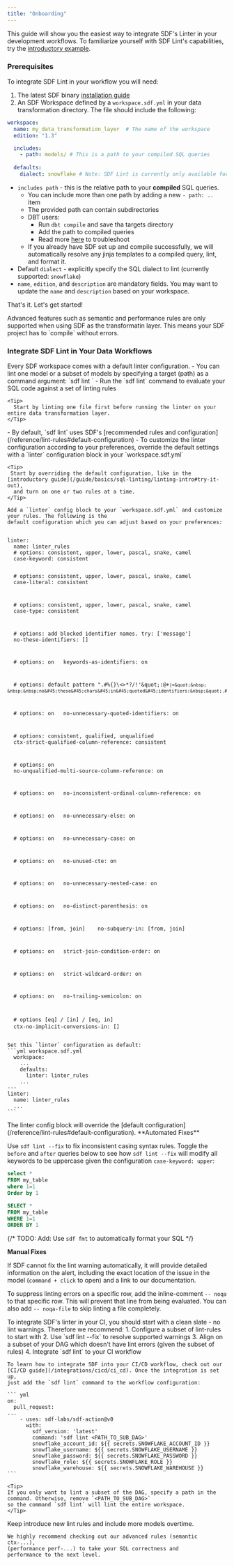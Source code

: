 ```yaml
---
title: "Onboarding"
---
```


This guide will show you the easiest way to integrate SDF's Linter in your development workflows.
To familiarize yourself with SDF Lint's capabilities, try the [introductory example](/guide/basics/sql-linting/guided-example#try-it-out).

### Prerequisites 
To integrate SDF Lint in your workflow you will need:
1. The latest SDF binary [installation guide](/introduction/install)
2. An SDF Workspace defined by a `workspace.sdf.yml` in your data transformation directory. The file should include the following:

``` yml workspace.sdf.yml
workspace:
  name: my_data_transformation_layer  # The name of the workspace
  edition: "1.3"

  includes:
    - path: models/ # This is a path to your compiled SQL queries
  
  defaults:
    dialect: snowflake # Note: SDF Lint is currently only available for Snowflake SQL
```
 
- `includes path` - this is the relative path to your **compiled** SQL queries. 
  - You can include more than one path by adding a new `- path: ..` item
  - The provided path can contain subdirectories
  - DBT users:
    - Run `dbt compile` and save tha targets directory
    - Add the path to compiled queries
    - Read more [here](/integrations/dbt/integrating) to troubleshoot
  - If you already have SDF set up and compile successfully, we will automatically resolve
    any jinja templates to a compiled query, lint, and format it. 
- Default `dialect` - explicitly specify the SQL dialect to lint (currently supported: `snowflake`)
- `name`, `edition`, and `description` are mandatory fields. You may want to update the `name` and `description` based on your workspace.


That's it. Let's get started!

<Tip>
  Advanced features such as semantic and performance rules are only supported when using SDF as the transformatin layer. This means your SDF project has to `compile` without errors. 
</Tip>


### Integrate SDF Lint in Your Data Workflows
<Steps>
  <Step title="Find Issues">
    Every SDF workspace comes with a default linter configuration.
    - You can lint one model or a subset of models by specifying a target (path) as a command argument: `sdf lint <PATH_TO_FILE/DIRECTORY>`
    - Run the `sdf lint` command to evaluate your SQL code against a set of linting rules

    <Tip>
      Start by linting one file first before running the linter on your entire data transformation layer. 
    </Tip>
  </Step>

  <Step title="Customize and Configure">
    - By default, `sdf lint` uses SDF's [recommended rules and configuration](/reference/lint-rules#default-configuration)
    - To customize the linter configuration according to your preferences, override the default 
      settings with a `linter` configuration block in your `workspace.sdf.yml`

    <Tip>
     Start by overriding the default configuration, like in the [introductory guide](/guide/basics/sql-linting/linting-intro#try-it-out),
      and turn on one or two rules at a time.
    </Tip>

    Add a `linter` config block to your `workspace.sdf.yml` and customize your rules. The following is the 
    default configuration which you can adjust based on your preferences:
<div className="bg-[#0F1117] dark:bg-codeblock rounded-xl dark:ring-1 dark:ring-gray-800/50 relative">
<pre style={{ fontFamily: 'monospace', backgroundColor: 'transparent' }} className='language-shell'>
<code className='language-shell'>
linter:&nbsp;
&nbsp;&nbsp;name:&nbsp;linter_rules
&nbsp;&nbsp;#&nbsp;options:&nbsp;consistent,&nbsp;upper,&nbsp;lower,&nbsp;pascal,&nbsp;snake,&nbsp;camel
&nbsp;&nbsp;case&#45;keyword:&nbsp;consistent&nbsp;&nbsp;

&nbsp;&nbsp;#&nbsp;options:&nbsp;consistent,&nbsp;upper,&nbsp;lower,&nbsp;pascal,&nbsp;snake,&nbsp;camel
&nbsp;&nbsp;case&#45;literal:&nbsp;consistent&nbsp;&nbsp;&nbsp;

&nbsp;&nbsp;#&nbsp;options:&nbsp;consistent,&nbsp;upper,&nbsp;lower,&nbsp;pascal,&nbsp;snake,&nbsp;camel
&nbsp;&nbsp;case&#45;type:&nbsp;consistent&nbsp;&nbsp;&nbsp;&nbsp;&nbsp;

&nbsp;&nbsp;#&nbsp;options:&nbsp;add&nbsp;blocked&nbsp;identifier&nbsp;names.&nbsp;try:&nbsp;[&#39;message&#39;]
&nbsp;&nbsp;no&#45;these&#45;identifiers:&nbsp;[]&nbsp;

&nbsp;&nbsp;#&nbsp;options:&nbsp;on
&nbsp;&nbsp;keywords&#45;as&#45;identifiers:&nbsp;on&nbsp;&nbsp;

&nbsp;&nbsp;#&nbsp;options:&nbsp;default&nbsp;pattern&nbsp;&quot;.#%&#123;&#125;\\&lt;&gt;*?/!&#39;\&quot;:@+`|=&quot;&nbsp;
&nbsp;&nbsp;no&#45;these&#45;chars&#45;in&#45;quoted&#45;identifiers:&nbsp;&quot;.#%&#123;&#125;\\&lt;&gt;*?/!&#39;\&quot;:@+`|=&quot;&nbsp;&nbsp;&nbsp;

&nbsp;&nbsp;#&nbsp;options:&nbsp;on
&nbsp;&nbsp;no&#45;unnecessary&#45;quoted&#45;identifiers:&nbsp;on&nbsp;&nbsp;&nbsp;

&nbsp;&nbsp;#&nbsp;options:&nbsp;consistent,&nbsp;qualified,&nbsp;unqualified
&nbsp;&nbsp;ctx&#45;strict&#45;qualified&#45;column&#45;reference:&nbsp;consistent&nbsp;&nbsp;&nbsp;&nbsp;

&nbsp;&nbsp;#&nbsp;options:&nbsp;on
&nbsp;&nbsp;no&#45;unqualified&#45;multi&#45;source&#45;column&#45;reference:&nbsp;on&nbsp;&nbsp;&nbsp;

&nbsp;&nbsp;#&nbsp;options:&nbsp;on
&nbsp;&nbsp;no&#45;inconsistent&#45;ordinal&#45;column&#45;reference:&nbsp;on&nbsp;&nbsp;&nbsp;

&nbsp;&nbsp;#&nbsp;options:&nbsp;on
&nbsp;&nbsp;no&#45;unnecessary&#45;else:&nbsp;on&nbsp;&nbsp;

&nbsp;&nbsp;#&nbsp;options:&nbsp;on
&nbsp;&nbsp;no&#45;unnecessary&#45;case:&nbsp;on&nbsp;&nbsp;

&nbsp;&nbsp;#&nbsp;options:&nbsp;on
&nbsp;&nbsp;no&#45;unused&#45;cte:&nbsp;on&nbsp;&nbsp;&nbsp;

&nbsp;&nbsp;#&nbsp;options:&nbsp;on
&nbsp;&nbsp;no&#45;unnecessary&#45;nested&#45;case:&nbsp;on&nbsp;&nbsp;

&nbsp;&nbsp;#&nbsp;options:&nbsp;on
&nbsp;&nbsp;no&#45;distinct&#45;parenthesis:&nbsp;on&nbsp;&nbsp;

&nbsp;&nbsp;#&nbsp;options:&nbsp;[from,&nbsp;join]&nbsp;
&nbsp;&nbsp;no&#45;subquery&#45;in:&nbsp;[from,&nbsp;join]

&nbsp;&nbsp;#&nbsp;options:&nbsp;on
&nbsp;&nbsp;strict&#45;join&#45;condition&#45;order:&nbsp;on&nbsp;&nbsp;

&nbsp;&nbsp;#&nbsp;options:&nbsp;on
&nbsp;&nbsp;strict&#45;wildcard&#45;order:&nbsp;on&nbsp;&nbsp;

&nbsp;&nbsp;#&nbsp;options:&nbsp;on
&nbsp;&nbsp;no&#45;trailing&#45;semicolon:&nbsp;on&nbsp;&nbsp;&nbsp;

&nbsp;&nbsp;#&nbsp;options&nbsp;[eq]&nbsp;/&nbsp;[in]&nbsp;/&nbsp;[eq,&nbsp;in]
&nbsp;&nbsp;ctx&#45;no&#45;implicit&#45;conversions&#45;in:&nbsp;[]&nbsp;
</code>
</pre>
</div>

    Set this `linter` configuration as default:
    ```yml workspace.sdf.yml
      workspace:
        ...
        defaults:
          linter: linter_rules
        ...
    --- 
    linter:
      name: linter_rules
      ...
    ```

  <Note>
    The linter config block will override the [default configuration](/reference/lint-rules#default-configuration).
  </Note>
  </Step>
  <Step title="Fix Problems">
  **Automated Fixes**

  Use `sdf lint --fix` to fix inconsistent casing syntax rules. Toggle the `before` and `after` queries below
  to see how `sdf lint --fix` will modify all keywords to be uppercase given the configuration `case-keyword: upper`:
  <CodeGroup>
  ```sql before fix
  select *
  FROM my_table
  where 1=1
  Order by 1
  ```

  ```sql after fix
  SELECT *
  FROM my_table
  WHERE 1=1
  ORDER BY 1
  ```
  </CodeGroup>

  {/*
  TODO: Add: Use `sdf fmt` to automatically format your SQL
  */}

  **Manual Fixes**

  If SDF cannot fix the lint warning automatically, it will provide detailed information 
  on the alert, including the exact location of the issue in the model (`command + click` to open)
  and a link to our documentation.
  
  To suppress linting errors on a specific row, add the inline-comment `-- noqa` to that specific row. 
  This will prevent that line from being evaluated. You can also add `-- noqa-file` to skip linting a file completely.

  </Step>
  <Step title="CI Integration">
    To integrate SDF's linter in your CI, you should start with a clean slate - no lint warnings. Therefore we recommend:
    1. Configure a subset of lint-rules to start with
    2. Use `sdf lint --fix` to resolve supported warnings
    3. Align on a subset of your DAG which doesn't have lint errors (given the subset of rules)
    4. Integrate `sdf lint` to your CI workflow

    To learn how to integrate SDF into your CI/CD workflow, check out our 
    [CI/CD guide](/integrations/cicd/ci_cd). Once the integration is set up, 
    just add the `sdf lint` command to the workflow configuration:
    
    ``` yml
    on:
      pull_request:
    ...
        - uses: sdf-labs/sdf-action@v0
          with:
            sdf_version: 'latest'
            command: 'sdf lint <PATH_TO_SUB_DAG>' 
            snowflake_account_id: ${{ secrets.SNOWFLAKE_ACCOUNT_ID }}
            snowflake_username: ${{ secrets.SNOWFLAKE_USERNAME }}
            snowflake_password: ${{ secrets.SNOWFLAKE_PASSWORD }}
            snowflake_role: ${{ secrets.SNOWFLAKE_ROLE }}
            snowflake_warehouse: ${{ secrets.SNOWFLAKE_WAREHOUSE }}
    ```

    <Tip>
    If you only want to lint a subset of the DAG, specify a path in the command. Otherwise, remove `<PATH_TO_SUB_DAG>` 
    so the command `sdf lint` will lint the entire workspace.
    </Tip>
  </Step>
  <Step title="Iterate">
    Keep introduce new lint rules and include more models overtime. 
    
    We highly recommend checking out our advanced rules (semantic ctx-...), 
    (performance perf-...) to take your SQL correctness and 
    performance to the next level.
  </Step>
</Steps>

